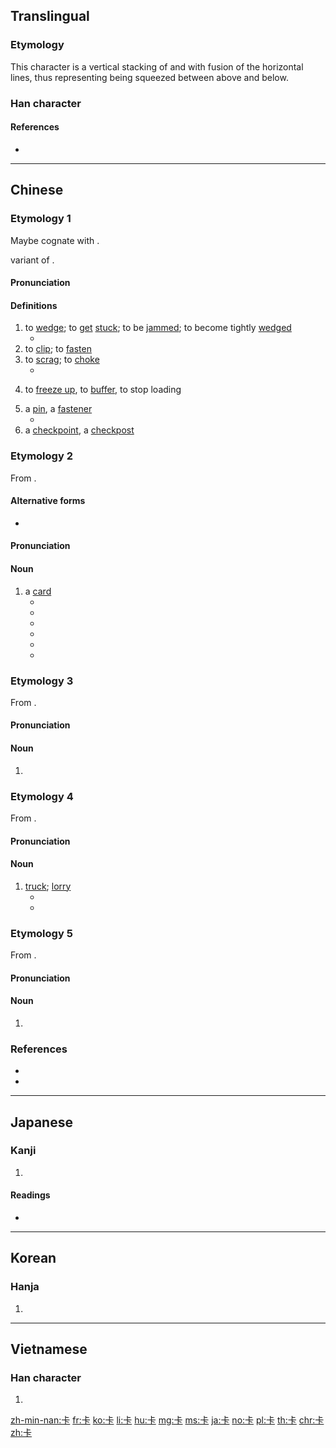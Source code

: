 {{also|𠧗|𠀝}}
==Translingual==

===Etymology===
This character is a vertical stacking of {{zh-l|上|up}} and {{zh-l|下}} with fusion of the horizontal lines, thus representing being squeezed between above and below.

===Han character===
{{Han char|rn=25|rad=卜|as=03|sn=5|four=21231|canj=YMY|ids=⿱上卜}}

====References====
* {{Han ref|kx=0158.010|dkj=02781|dj=0362.010|hdz=10092.040|uh=5361|ud=21345|bh=A564|bd=42340}}

----

==Chinese==
{{zh-forms}}

===Etymology 1===
Maybe cognate with {{zh-l|夾|to clip}}.

variant of {{zh-l|峠}}.

====Pronunciation====
{{zh-pron
|m=qiǎ,kǎ
|m_note=qiǎ - literary; kǎ - colloquial
|c=kaa1,kaa2
|h=pfs=khà
|mn=kha̍h
|mc=
|oc=
|ma=
|cat=v,n
}}

====Definitions====
{{zh-hanzi}}

# to [[wedge]]; to [[get]] [[stuck]]; to be [[jammed]]; to become tightly [[wedged]]
#* {{zh-x|魚刺 卡 在 喉嚨 裡。|A fishbone is '''stuck''' in the throat.}}
# to [[clip]]; to [[fasten]]
# to [[scrag]]; to [[choke]]
#* {{zh-x|歹徒 卡 住 他 的 脖子。|The ruffian '''wrung''' his neck.}}
# {{lb|zh|of|_|videos}} to [[freeze up]], to [[buffer]], to stop loading
#: {{zh-x|卡 在 奇怪 的 地方|it stopped (loading) at a strange frame}}
# a [[pin]], a [[fastener]]
#* {{zh-x|髮卡{qiǎ}|hairpin}}
# a [[checkpoint]], a [[checkpost]]

===Etymology 2===
From {{etyl|en|zh}} {{m|en|card}}.

====Alternative forms====
* {{qualifier|Cantonese}} {{zh-l|咭}}

====Pronunciation====
{{zh-pron
|m=kǎ
|c=kaat1
|h=pfs=khá/khà
|mn=khah/khá
|ma=
|cat=n
}}

====Noun====
{{zh-noun|cls=張}}

# a [[card]]
#* {{zh-x|卡片|card}}
#* {{zh-x|記憶卡|memory card}}
#* {{zh-x|賀卡|celebration card}}
#* {{zh-x|刷卡|to swipe one's card}}
#* {{zh-x|碌卡{kaat1}|to swipe one's card|C}}
#* {{zh-x|電話卡|phone card}}

===Etymology 3===
From {{etyl|fr|zh}} {{m|fr|calorie}}.

====Pronunciation====
{{zh-pron
|m=kǎ
|c=kaa1
|h=pfs=khà
|mn=
|ma=
|cat=n
}}

====Noun====
{{zh-noun}}

# {{abbreviation of|卡路里|lang=zh}}

===Etymology 4===
From {{etyl|en|zh}} {{m|en|car}}.

====Pronunciation====
{{zh-pron
|m=kǎ
|c=kaa1
|h=pfs=
|mn=khah
|ma=
|cat=n
}}

====Noun====
{{zh-noun}}

# [[truck]]; [[lorry]]
#* {{zh-x|卡車|truck}}
#* {{zh-x|貨卡|cargo truck}}

===Etymology 5===
From {{etyl|fr|zh}} {{m|fr|cassette}}.

====Pronunciation====
{{zh-pron
|m=kǎ
|c=kaa1
|h=pfs=
|mn=khah/khá
|ma=
|cat=n
}}

====Noun====
{{zh-noun}}

# {{abbreviation of|卡式||[[cassette]]|lang=zh}}
#: {{zh-x|卡帶|cassette}}
#: {{zh-x|雙 卡 錄音機|dual cassette recorder}}

===References===
* {{thcwd|1400}}
* {{thcwd|1401}}

----

==Japanese==

===Kanji===
{{ja-kanji|grade=|rs=卜03}}

# {{defn|lang=ja|sort=卜03}}

====Readings====
* {{ja-readings|on=[[さ]] (sa), [[か]] (ka), [[ぞう]] (zō), [[そう]] (sō)|kun=}}

----

==Korean==

===Hanja===
{{ko-hanja|hangeul=잡|rv=jap|mr=chap}}

# {{defn|lang=ko|sort=卜03}}

----

==Vietnamese==

===Han character===
{{vi-hantu|[[tạp]], [[ca]]|rs=卜03}}

# {{defn|lang=vi|sort=卜03}}

[[zh-min-nan:卡]]
[[fr:卡]]
[[ko:卡]]
[[li:卡]]
[[hu:卡]]
[[mg:卡]]
[[ms:卡]]
[[ja:卡]]
[[no:卡]]
[[pl:卡]]
[[th:卡]]
[[chr:卡]]
[[zh:卡]]